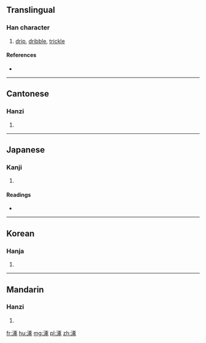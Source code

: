 ==Translingual==

===Han character===
{{Han char|rn=85|rad=水|as=08|sn=11|four=3113<sub>2</sub>|canj=水一尸人 (EMSO)}}

# [[drip]], [[dribble]], [[trickle]]

====References====
* {{Han ref|kx=0628.270|dkj=17609|dj=1030.160|hdz=31644.050|uh=6DBF|ud=28095|bh=B267|bd=45671}}

----

==Cantonese==

===Hanzi===
{{yue-hanzi|jyut=|y=deuk3}}

# {{defn|lang=yue|sort=水08}}

----

==Japanese==

===Kanji===
{{ja-kanji|grade=|rs=水08}}

# {{defn|lang=ja|sort=水08}}

====Readings====
* {{ja-readings|on=[[とく]] (toku), [[どく]] (doku), [[たく]] (taku)|kun=}}

----

==Korean==

===Hanja===
{{ko-hanja|hangeul=탁|eumhun=|rv=tak|mr=t'ak|y=thak}}

# {{defn|lang=ko|sort=水08}}

----

==Mandarin==

===Hanzi===
{{cmn-hanzi|pin=[[zhuó]] ([[zhuo2]])|wg=cho<sup>2</sup>}}

# {{defn|lang=cmn|sort=水08}}

[[fr:涿]]
[[hu:涿]]
[[mg:涿]]
[[pl:涿]]
[[zh:涿]]